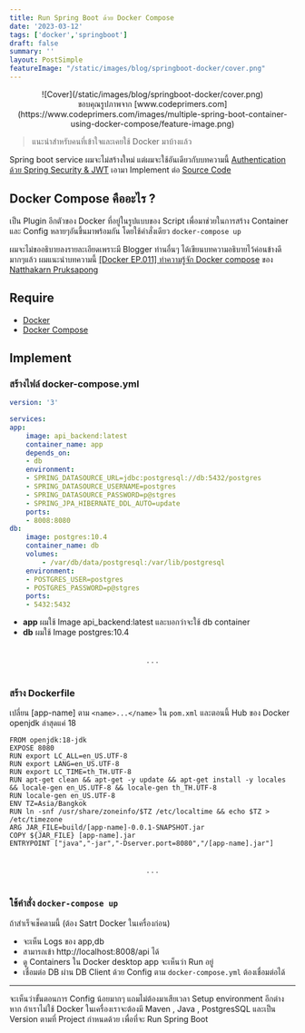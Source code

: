 ```yaml
---
title: Run Spring Boot ด้วย Docker Compose
date: '2023-03-12'
tags: ['docker','springboot']
draft: false
summary: ''
layout: PostSimple
featureImage: "/static/images/blog/springboot-docker/cover.png"
---
```


<center>
    ![Cover](/static/images/blog/springboot-docker/cover.png)
</center>
<center className="text-xs">
  ขอบคุณรูปภาพจาก [www.codeprimers.com](https://www.codeprimers.com/images/multiple-spring-boot-container-using-docker-compose/feature-image.png)
</center>

> แนะนำสำหรับคนที่เข้าใจและเคยใช้ Docker มาบ้างแล้ว

Spring boot service ผมจะไม่สร้างใหม่ แต่ผมจะใช้อันเดียวกับบทความนี้ [Authentication ด้วย Spring Security & JWT](https://janescience.com/blog/auth-springsecurity-jwt)
เอามา Implement ต่อ [Source Code](https://github.com/Janescience/auth-spring-jwt-docker)

## Docker Compose คืออะไร ?

เป็น Plugin อีกตัวของ Docker ที่อยู่ในรูปแบบของ Script เพื่อมาช่วยในการสร้าง Container และ Config หลายๆอันขึ้นมาพร้อมกัน โดยใช้คำสั่งเดียว `docker-compose up` 

ผมจะไม่ขออธิบายลงรายละเอียดเพราะมี Blogger ท่านอื่นๆ ได้เขียนบทความอธิบายไว้ค่อนข้างดีมากๆแล้ว 
ผมแนะนำบทความนี้ [[Docker EP.011] ทำความรู้จัก Docker compose](https://medium.com/touch-technologies/ทำความรู้จัก-docker-compose-b6688fc98c6f) ของ [Natthakarn Pruksapong](https://medium.com/@580307030033)


## Require 
- [Docker](https://www.docker.com/) 
- [Docker Compose](https://docs.docker.com/compose/install/linux/#install-using-the-repository)

## Implement 

### สร้างไฟล์ docker-compose.yml

```yml:docker-compose.yml
version: '3'

services:
app:
    image: api_backend:latest
    container_name: app
    depends_on:
    - db
    environment:
    - SPRING_DATASOURCE_URL=jdbc:postgresql://db:5432/postgres
    - SPRING_DATASOURCE_USERNAME=postgres
    - SPRING_DATASOURCE_PASSWORD=p@stgres
    - SPRING_JPA_HIBERNATE_DDL_AUTO=update
    ports:
    - 8008:8080
db:
    image: postgres:10.4
    container_name: db
    volumes:
        - /var/db/data/postgresql:/var/lib/postgresql
    environment:
    - POSTGRES_USER=postgres
    - POSTGRES_PASSWORD=p@stgres
    ports:
    - 5432:5432
```

- **app** ผมใช้ Image api_backend:latest และบอกว่าจะใช้ db container
- **db** ผมใช้ Image postgres:10.4

<br/>

<center>. . .</center>

<br/>

### สร้าง Dockerfile 

เปลี่ยน [app-name] ตาม `<name>...</name>` ใน `pom.xml` และตอนนี้ Hub ของ Docker openjdk ล่าสุดแค่ 18

```docker:Dockerfile
FROM openjdk:18-jdk
EXPOSE 8080
RUN export LC_ALL=en_US.UTF-8
RUN export LANG=en_US.UTF-8
RUN export LC_TIME=th_TH.UTF-8
RUN apt-get clean && apt-get -y update && apt-get install -y locales && locale-gen en_US.UTF-8 && locale-gen th_TH.UTF-8
RUN locale-gen en_US.UTF-8
ENV TZ=Asia/Bangkok
RUN ln -snf /usr/share/zoneinfo/$TZ /etc/localtime && echo $TZ > /etc/timezone
ARG JAR_FILE=build/[app-name]-0.0.1-SNAPSHOT.jar
COPY ${JAR_FILE} [app-name].jar
ENTRYPOINT ["java","-jar","-Dserver.port=8080","/[app-name].jar"]
```

<br/>

<center>. . .</center>

<br/>

### ใช้คำสั่ง `docker-compose up` 

ถ้าสำเร็จเช็คตามนี้ (ต้อง Satrt Docker ในเครื่องก่อน)
- จะเห็น Logs ของ app,db 
- สามารถเข้า http://localhost:8008/api ได้
- ดู Containers ใน Docker desktop app จะเห็นว่า Run อยู่
- เชื่อมต่อ DB ผ่าน DB Client ด้วย Config ตาม `docker-compose.yml` ต้องเชื่อมต่อได้

--- 

จะเห็นว่าขั้นตอนการ Config น้อยมากๆ แถมไม่ต้องมาเสียเวลา Setup environment อีกต่างหาก
ถ้าเราไม่ใช้ Docker ในเครื่องเราจะต้องมี Maven , Java , PostgresSQL และเป็น Version ตามที่ Project กำหนดด้วย
เพื่อที่จะ Run Spring Boot